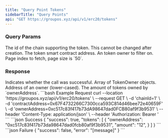 ```yaml
---
title: "Query Point Tokens"
sidebarTitle: "Query Points"
api: "GET https://groupos.xyz/api/v1/erc20/tokens"
---
```


### Query Params

<ParamField query="chainId" type="number" required>
  The id of the chain supporting the token. This cannot be changed after creation.
</ParamField>
<ParamField query="contractAddress" type="string" required>
  The token smart contract address.
</ParamField>
<ParamField query="ownerAddress" type="string" optional>
  An token owner to filter on.
</ParamField>
<ParamField query="page" type="number" optional>
  Page index to fetch, page size is `50`.
</ParamField>

### Response

<ResponseField name="success" type="boolean">
  Indicates whether the call was successful.
</ResponseField>
<ResponseField name="tokens" type="TokenOwner[]">
  Array of TokenOwner objects.
  <Expandable title="TokenOwner">
    <ResponseField name="ownerAddress" type="string">
      Address of an owner (lower-cased).
    </ResponseField>
    <ResponseField name="amount" type="string">
      The amount of tokens owned by `ownerAddress`.
    </ResponseField>
  </Expandable>
</ResponseField>

<RequestExample>
  ```bash Example Request
  curl --location 'https://groupos.xyz/api/v1/erc20/tokens' \
  --request GET \
  -d 'chainId=1' \
  -d 'contractAddress=0x67F4732266C7300cca593C814d46bee72e40659F' \
  -d 'ownerAddress=0xc517c83f417b73dA98647dad0FCB80af9f3b9531' \
  --header 'Content-Type: application/json' \
  --header 'Authorization: Bearer <token>'
  ```
</RequestExample>

<ResponseExample>
  ```json Success
  {
    "success": true,
    "tokens": [
      {
        "ownerAddress": "0xc517c83f417b73da98647dad0fcb80af9f3b9531",
        "amount": "12",
      }
    ]
  }
  ```
  ```json Failure
  {
    "success": false,
    "error": "[message]"
  }
  ```
</ResponseExample>
